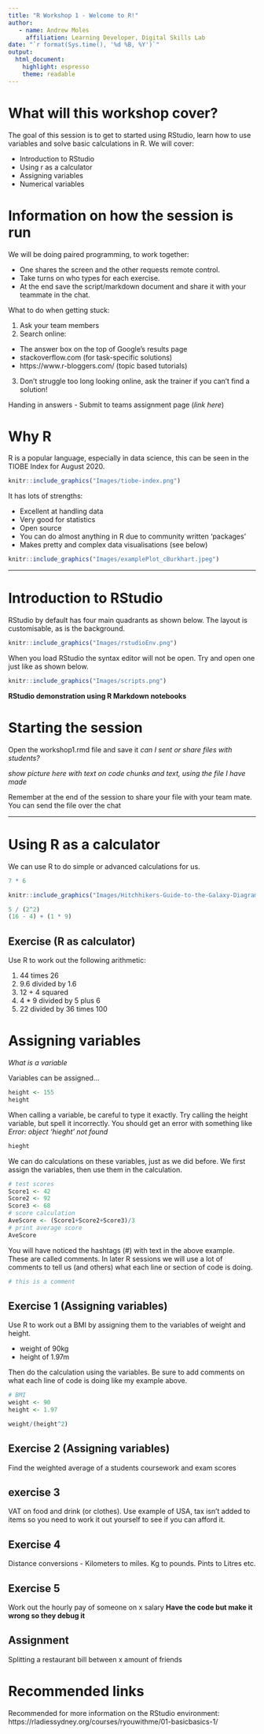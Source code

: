 ```yaml
---
title: "R Workshop 1 - Welcome to R!"
author:
   - name: Andrew Moles
     affiliation: Learning Developer, Digital Skills Lab
date: "`r format(Sys.time(), '%d %B, %Y')`"
output: 
  html_document: 
    highlight: espresso
    theme: readable
---
```

# What will this workshop cover?

The goal of this session is to get to started using RStudio, learn how to use variables and solve basic calculations in R. We will cover:

*  Introduction to RStudio
*  Using r as a calculator
*  Assigning variables
*  Numerical variables

# Information on how the session is run

We will be doing paired programming, to work together:

*  One shares the screen and the other requests remote control.
*  Take turns on who types for each exercise.
*  At the end save the script/markdown document and share it with your teammate in the chat.

What to do when getting stuck:

1)  Ask your team members
2)  Search online:
  *  The answer box on the top of Google's results page 
  *  stackoverflow.com (for task-specific solutions)
  *  https://www.r-bloggers.com/ (topic based tutorials)
3)  Don't struggle too long looking online, ask the trainer if you can't find a solution!

Handing in answers - Submit to teams assignment page (*link here*)

# Why R 

R is a popular language, especially in data science, this can be seen in the TIOBE Index for August 2020. 
```r
knitr::include_graphics("Images/tiobe-index.png")
```

It has lots of strengths:

*  Excellent at handling data
*  Very good for statistics
*  Open source
*  You can do almost anything in R due to community written 'packages'
*  Makes pretty and complex data visualisations (see below)


```r
knitr::include_graphics("Images/examplePlot_cBurkhart.jpeg")
```

***

# Introduction to RStudio

RStudio by default has four main quadrants as shown below. The layout is customisable, as is the background. 
```r
knitr::include_graphics("Images/rstudioEnv.png")
```

When you load RStudio the syntax editor will not be open. Try and open one just like as shown below.
```r
knitr::include_graphics("Images/scripts.png")
```

**RStudio demonstration using R Markdown notebooks**

# Starting the session

Open the workshop1.rmd file and save it *can I sent or share files with students?*

*show picture here with text on code chunks and text, using the file I have made*

Remember at the end of the session to share your file with your team mate. You can send the file over the chat

***

# Using R as a calculator

We can use R to do simple or advanced calculations for us. 

```r
7 * 6
```

```r
knitr::include_graphics("Images/Hitchhikers-Guide-to-the-Galaxy-Diagram-of-Everything-Shirt.jpg")
```

```r
5 / (2^2)
(16 - 4) + (1 * 9)
```


## Exercise (R as calculator) 

Use R to work out the following arithmetic:

1)  44 times 26
2)  9.6 divided by 1.6
3)  12 + 4 squared
4)  4 * 9 divided by 5 plus 6
5)  22 divided by 36 times 100

# Assigning variables

*What is a variable*

Variables can be assigned...
```r
height <- 155
height
```

When calling a variable, be careful to type it exactly. Try calling the height variable, but spell it incorrectly. You should get an error with something like *Error: object 'hieght' not found*

```r
hieght
```

We can do calculations on these variables, just as we did before. We first assign the variables, then use them in the calculation. 

```r
# test scores
Score1 <- 42
Score2 <- 92
Score3 <- 68
# score calculation
AveScore <- (Score1+Score2+Score3)/3
# print average score
AveScore
```

You will have noticed the hashtags (#) with text in the above example. These are called comments. In later R sessions we will use a lot of comments to tell us (and others) what each line or section of code is doing.

```r
# this is a comment
```

## Exercise 1 (Assigning variables)

Use R to work out a BMI by assigning them to the variables of weight and height.

*  weight of 90kg
*  height of 1.97m

Then do the calculation using the variables. Be sure to add comments on what each line of code is doing like my example above.

```r
# BMI
weight <- 90
height <- 1.97

weight/(height^2)
```

## Exercise 2 (Assigning variables)

Find the weighted average of a students coursework and exam scores

## exercise 3

VAT on food and drink (or clothes). Use example of USA, tax isn't added to items so you need to work it out yourself to see if you can afford it. 

## Exercise 4

Distance conversions - Kilometers to miles. Kg to pounds. Pints to Litres etc. 

## Exercise 5

Work out the hourly pay of someone on x salary **Have the code but make it wrong so they debug it**

## Assignment

Splitting a restaurant bill between x amount of friends

# Recommended links

Recommended for more information on the RStudio environment: https://rladiessydney.org/courses/ryouwithme/01-basicbasics-1/
